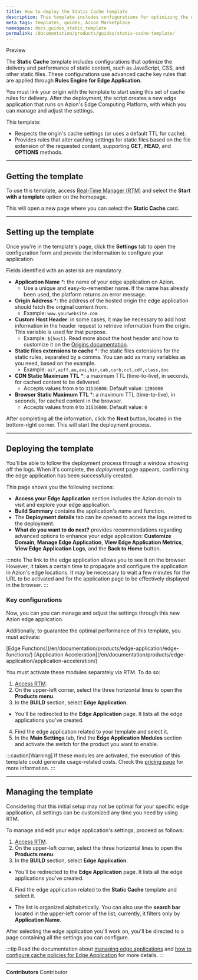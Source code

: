 ```yaml
---
title: How to deploy the Static Cache template
description: This template includes configurations for optimizing the delivery and performance of static content.
meta_tags: templates, guides, Azion Marketplace
namespace: docs_guides_static_template
permalink: /documentation/products/guides/static-cache-template/
---
```



<Badge variant="accent">
Preview
</Badge>

The **Static Cache** template includes configurations that optimize the delivery and performance of static content, such as JavaScript, CSS, and other static files. These configurations use advanced cache key rules that are applied through **Rules Engine for Edge Application**.

You must link your origin with the template to start using this set of cache rules for delivery. After the deployment, the script creates a new edge application that runs on Azion's Edge Computing Platform, with which you can manage and adjust the settings.

This template:

- Respects the origin's cache settings (or uses a default TTL for cache).
- Provides rules that alter caching settings for static files based on the file extension of the requested content, supporting **GET**, **HEAD**, and **OPTIONS** methods. 

---

## Getting the template

To use this template, access [Real-Time Manager (RTM)](https://manager.azion.com/) and select the **Start with a template** option on the homepage.

This will open a new page where you can select the **Static Cache** card.

---

## Setting up the template

Once you're in the template's page, click the **Settings** tab to open the configuration form and provide the information to configure your application. 

Fields identified with an asterisk are mandatory.

- **Application Name** *: the name of your edge application on Azion.
    - Use a unique and easy-to-remember name. If the name has already been used, the platform returns an error message.
- **Origin Address** *: the address of the hosted origin the edge application should fetch the original content from.
    - Example: `www.yourwebsite.com`
- **Custom Host Header**: in some cases, it may be necessary to add host information in the header request to retrieve information from the origin. This variable is used for that purpose.
    - Example: `${host}`. Read more about the host header and how to customize it on the [Origins documentation](/en/documentation/products/edge-application/origins/#host-header).
- **Static files extensions to cache** *: the static files extensions for the static rules, separated by a comma. You can add as many variables as you need, based on the example.
    - Example: `aif,aiff,au,avi,bin,cab,carb,cct,cdf,class,doc`
- **CDN Static Maximum TTL** *: a maximum TTL (time-to-live), in seconds, for cached content to be delivered.
    - Accepts values from `0` to `31536000`. Default value: `1296000`
- **Browser Static Maximum TTL** *: a maximum TTL (time-to-live), in seconds, for cached content in the browser.
    - Accepts values from `0` to `31536000`. Default value: `0`

After completing all the information, click the **Next** button, located in the bottom-right corner. This will start the deployment process.

---

## Deploying the template

You'll be able to follow the deployment process through a window showing off the logs. When it's complete, the *deployment* page appears, confirming the edge application has been successfully created.

This page shows you the following sections:

   - **Access your Edge Application** section includes the Azion domain to visit and explore your edge application.
   - **Build Summary** contains the application's name and function.
   - The **Deployment details** tab can be opened to access the logs related to the deployment.
   - **What do you want to do next?** provides recommendations regarding advanced options to enhance your edge application: **Customize Domain**, **Manage Edge Application**, **View Edge Application Metrics**, **View Edge Application Logs**, and the **Back to Home** button.

:::note
The link to the edge application allows you to see it on the browser. However, it takes a certain time to propagate and configure the application in Azion's edge locations. It may be necessary to wait a few minutes for the URL to be activated and for the application page to be effectively displayed in the browser.
:::

### Key configurations

Now, you can you can manage and adjust the settings through this new Azion edge application. 

Additionally, to guarantee the optimal performance of this template, you must activate:

<Badge>
[Edge Functions](/en/documentation/products/edge-application/edge-functions/)
</Badge>
<Badge>
[Application Acceleration](/en/documentation/products/edge-application/application-acceleration/)
</Badge>

You must activate these modules separately via RTM. To do so:

1. [Access RTM](https://manager.azion.com/).
2. On the upper-left corner, select the three horizontal lines to open the **Products menu**.
3. In the **BUILD** section, select **Edge Application**.
- You'll be redirected to the **Edge Application** page. It lists all the edge applications you've created. 
4. Find the edge application related to your template and select it. 
5. In the **Main Settings** tab, find the **Edge Application Modules** section and activate the switch for the product you want to enable.

:::caution[Warning]
If these modules are activated, the execution of this template could generate usage-related costs. Check the [pricing page](https://www.azion.com/en/pricing/) for more information. 
:::

---

## Managing the template

Considering that this initial setup may not be optimal for your specific edge application, all settings can be customized any time you need by using RTM.

To manage and edit your edge application's settings, proceed as follows:

1. [Access RTM](https://manager.azion.com/).
2. On the upper-left corner, select the three horizontal lines to open the **Products menu**.
3. In the **BUILD** section, select **Edge Application**.
- You'll be redirected to the **Edge Application** page. It lists all the edge applications you've created. 
4. Find the edge application related to the **Static Cache** template and select it. 
- The list is organized alphabetically. You can also use the **search bar** located in the upper-left corner of the list; currently, it filters only by **Application Name**.

After selecting the edge application you'll work on, you'll be directed to a page containing all the settings you can configure.

:::tip
Read the documentation about [managing edge applications](/en/documentation/products/edge-application/first-steps/) and [how to configure cache policies for Edge Application](/en/documentation/products/guides/edge-caching/) for more details.
:::

---


**Contributors** <ContributorList>Contributor</ContributorList>